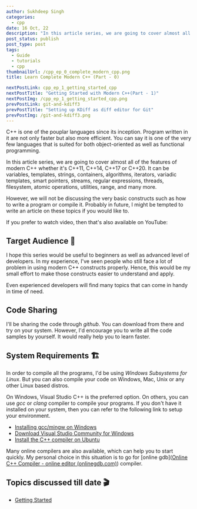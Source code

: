 ```yaml
---
author: Sukhdeep Singh
categories:
  - cpp
date: 16 Oct, 22
description: "In this article series, we are going to cover almost all of the advanced features of modern C++ from C++11 till C++20. Remember this is not for people who are beginner to C++ world."
post_status: publish
post_type: post
tags:
  - Guide
  - tutorials
  - cpp
thumbnailUrl: /cpp_ep_0_complete_modern_cpp.png
title: Learn Complete Modern C++ (Part - 0)

nextPostLink: cpp_ep_1_getting_started_cpp
nextPostTitle: "Getting Started with Modern C++(Part - 1)"
nextPostImg: /cpp_ep_1_getting_started_cpp.png
prevPostLink: git-and-kdiff3
prevPostTitle: "Setting up KDiff as diff editor for Git"
prevPostImg: /git-and-kdiff3.png
---
```


C++ is one of the pouplar languages since its inception. Program written in it are not only faster but also more efficient. You can say it is one of the very few languages that is suited for both object-oriented as well as functional programming.

In this article series, we are going to cover almost all of the features of modern C++ whether it's C++11, C++14, C++17 or C++20. It can be variables, templates, strings, containers, algorithms, iterators, variadic templates, smart pointers, streams, regular expressions, threads, filesystem, atomic operations, utilities, range, and many more.

However, we will not be discussing the very basic constructs such as how to write a program or compile it. Probably in future, I might be tempted to write an article on these topics if you would like to.

If you prefer to watch video, then that's also available on YouTube:

<YouTube videoId="eSW5udWLm9A" />

## Target Audience 🥷

I hope this series would be useful to beginners as well as advanced level of developers. In my experience, I've seen people who still face a lot of problem in using modern C++ constructs properly. Hence, this would be my small effort to make those constructs easier to understand and apply.

Even experienced developers will find many topics that can come in handy in time of need.

## Code Sharing

I'll be sharing the code through _github_. You can download from there and try on your system. However, I'd encourage you to write all the code samples by yourself. It would really help you to learn faster.

## System Requirements 🏗️

In order to compile all the programs, I'd be using _Windows Subsystems for Linux_. But you can also compile your code on Windows, Mac, Unix or any other Linux based distros.

On Windows, Visual Studio C++ is the preferred option. On others, you can use _gcc_ or _clang_ compiler to compile your programs. If you don't have it installed on your system, then you can refer to the following link to setup your environment.

- [Installing gcc/mingw on Windows](https://www.freecodecamp.org/news/how-to-install-c-and-cpp-compiler-on-windows/)
- [Download Visual Studio Community for Windows](https://visualstudio.microsoft.com/downloads/)
- [Install the C++ compiler on Ubuntu](https://linuxconfig.org/how-to-install-g-the-c-compiler-on-ubuntu-20-04-lts-focal-fossa-linux)

Many online compilers are also available, which can help you to start quickly. My personal choice in this situation is to go for [online gdb]([Online C++ Compiler - online editor (onlinegdb.com)](https://www.onlinegdb.com/online_c++_compiler)) compiler.

## Topics discussed till date 🎬

- [Getting Started](/blog/cpp_ep_1_getting_started_cpp)
